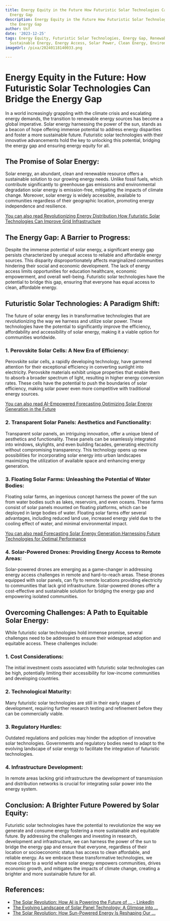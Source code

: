 ```yaml
---
title: Energy Equity in the Future How Futuristic Solar Technologies Can Bridge the
  Energy Gap
description: Energy Equity in the Future How Futuristic Solar Technologies Can Bridge
  the Energy Gap
author: Usf
date: '2023-12-25'
tags: Energy Equity, Futuristic Solar Technologies, Energy Gap, Renewable Energy,
  Sustainable Energy, Energy Access, Solar Power, Clean Energy, Environmental Justice
imageUrl: /pixa/20240118140033.png

---
```

#  Energy Equity in the Future: How Futuristic Solar Technologies Can Bridge the Energy Gap

In a world increasingly grappling  with the climate crisis and escalating energy demands, the  transition to renewable energy sources has become a global imperative. Solar energy harnessing the power of the sun,  stands as a beacon of hope offering immense potential to  address energy disparities and foster  a more sustainable future. Futuristic solar technologies with their innovative advancements hold the key to unlocking this potential, bridging the energy  gap and ensuring energy equity for all.

## The Promise of Solar Energy:
Solar energy, an abundant, clean and renewable resource offers a sustainable solution to our  growing energy needs. Unlike fossil  fuels, which contribute significantly to greenhouse gas emissions and environmental degradation solar  energy is emission-free, mitigating the impacts of climate change. Moreover, solar energy is  widely accessible, available to communities regardless of their geographic  location, promoting energy independence and resilience.

[You can also read Revolutionizing Energy Distribution How Futuristic Solar  Technologies Can Improve Grid Infrastructure](Revolutionizing%20Energy%20Distribution%20How%20Futuristic%20Solar%20Technologies%20Can%20Improve%20Grid%20Infrastructure)


## The Energy Gap: A Barrier to Progress:
Despite the immense potential of solar energy, a significant energy gap persists characterized by unequal access to reliable and affordable energy sources.  This disparity  disproportionately affects marginalized communities hindering their social and economic development. The lack of energy access limits opportunities for  education healthcare, economic empowerment, and overall well-being. Futuristic solar technologies  have the potential to bridge this  gap, ensuring that everyone has equal access to clean, affordable energy.

## Futuristic Solar Technologies: A Paradigm Shift:
The future of solar energy lies in transformative technologies that  are revolutionizing the way we harness and utilize solar power. These technologies have the potential to significantly  improve the efficiency, affordability and accessibility  of  solar energy, making it a viable option for communities worldwide.

###  1.  Perovskite Solar  Cells: A  New Era of Efficiency:
Perovskite solar cells, a rapidly developing technology,  have garnered attention for their exceptional efficiency in converting sunlight into electricity. Perovskite  materials exhibit unique properties that enable them to absorb a broader spectrum of light, resulting in higher  energy conversion rates. These cells have the potential to push the boundaries of solar efficiency, making solar power even more  competitive with traditional energy sources.

[You can also read AI-Empowered Forecasting  Optimizing Solar Energy Generation in the Future](AI-Empowered%20Forecasting%20Optimizing%20Solar%20Energy%20Generation%20in%20the%20Future)


### 2.  Transparent Solar Panels: Aesthetics  and Functionality:
Transparent solar panels, an intriguing innovation, offer a unique blend of aesthetics and functionality. These panels can be seamlessly integrated into windows, skylights,  and  even building facades, generating electricity without  compromising transparency. This  technology opens up new  possibilities  for incorporating solar energy into  urban landscapes maximizing the utilization of available space  and enhancing energy generation.

###  3. Floating Solar  Farms: Unleashing the Potential of Water Bodies:
Floating solar farms, an  ingenious concept harness the power of the sun from water bodies such as lakes, reservoirs, and even oceans. These farms consist of solar  panels mounted on floating platforms, which can be deployed in large bodies of water. Floating solar  farms offer several advantages, including reduced land use, increased energy yield due to the cooling effect of water, and minimal environmental impact.

[You  can also read Forecasting Solar  Energy Generation  Harnessing Future Technologies for Optimal Performance](Forecasting%20Solar%20Energy%20Generation%20Harnessing%20Future%20Technologies%20for%20Optimal%20Performance)


### 4. Solar-Powered Drones: Providing Energy Access to Remote Areas:
Solar-powered drones are emerging  as a game-changer in addressing energy access challenges in remote and hard-to-reach areas. These drones equipped  with solar panels,  can fly to remote locations providing electricity to communities that lack grid infrastructure. Solar-powered drones offer a cost-effective and sustainable solution  for bridging the  energy gap and empowering  isolated communities.

## Overcoming Challenges: A Path to Equitable Solar Energy:
While futuristic solar technologies hold immense promise, several  challenges need to be addressed to ensure their  widespread adoption and equitable access. These  challenges include:

### 1. Cost Considerations:
The initial investment costs associated with futuristic solar technologies can be high, potentially limiting their accessibility for low-income communities  and developing countries.

###  2. Technological Maturity:
Many futuristic solar technologies are still in their early stages of development,  requiring further research testing and refinement before they  can be commercially  viable.

### 3.  Regulatory  Hurdles:
Outdated regulations and policies may hinder the  adoption of innovative  solar technologies. Governments and regulatory  bodies need  to adapt to the evolving landscape of solar energy to facilitate the integration of futuristic technologies.

### 4. Infrastructure Development:
In remote areas lacking grid  infrastructure the development of transmission  and distribution  networks is crucial for integrating solar power into the energy system.

## Conclusion: A Brighter Future Powered by Solar Equity:
Futuristic solar  technologies have the potential to revolutionize  the way we generate and consume energy fostering a more sustainable and equitable future. By addressing the  challenges and investing in research, development and infrastructure, we can harness the power of the sun to bridge the energy  gap and ensure that everyone, regardless of their location or socioeconomic status has access to clean affordable, and  reliable energy. As we embrace these transformative technologies, we move closer  to a  world where solar energy empowers communities,  drives economic  growth, and mitigates the impacts of climate change,  creating a brighter and more sustainable future for all.

## References:
- [The Solar Revolution: How AI is Powering the Future of ... - LinkedIn](https://www.linkedin.com/pulse/solar-revolution-how-ai-powering-future-industry-hild-projects)
- [The Evolving Landscape of Solar Panel Technology: A Glimpse into ...](https://www.linkedin.com/pulse/evolving-landscape-solar-panel-technology-glimpse-future-renewable)
- [The Solar Revolution: How Sun-Powered Energy Is Reshaping Our ...](https://brewminate.com/the-solar-revolution-how-sun-powered-energy-is-reshaping-our-world/)
